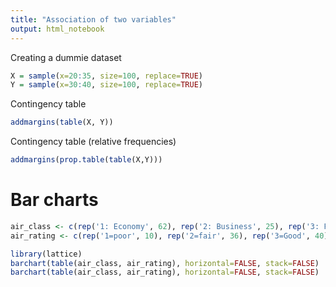 ```yaml
---
title: "Association of two variables"
output: html_notebook
---
```


Creating a dummie dataset
```r
X = sample(x=20:35, size=100, replace=TRUE)
Y = sample(x=30:40, size=100, replace=TRUE)
```


Contingency table
```r
addmargins(table(X, Y))
```


Contingency table (relative frequencies)
```r
addmargins(prop.table(table(X,Y)))
```


# Bar charts
```r
air_class <- c(rep('1: Economy', 62), rep('2: Business', 25), rep('3: First', 13))
air_rating <- c(rep('1=poor', 10), rep('2=fair', 36), rep('3=Good', 40), rep('4=Very good', 14))

library(lattice)
barchart(table(air_class, air_rating), horizontal=FALSE, stack=FALSE)
barchart(table(air_class, air_rating), horizontal=FALSE, stack=FALSE)
```

